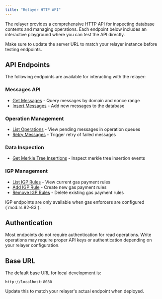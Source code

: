 ```yaml
---
title: "Relayer HTTP API"
---
```


The relayer provides a comprehensive HTTP API for inspecting database contents and managing operations. Each endpoint below includes an interactive playground where you can test the API directly.

<Note>
Make sure to update the server URL to match your relayer instance before testing endpoints.
</Note>

## API Endpoints

The following endpoints are available for interacting with the relayer:

### Messages API
- [Get Messages](/docs/operate/relayer/api/get-messages) - Query messages by domain and nonce range
- [Insert Messages](/docs/operate/relayer/api/post-messages) - Add new messages to the database

### Operation Management
- [List Operations](/docs/operate/relayer/api/get-operations) - View pending messages in operation queues
- [Retry Messages](/docs/operate/relayer/api/post-retry) - Trigger retry of failed messages

### Data Inspection
- [Get Merkle Tree Insertions](/docs/operate/relayer/api/get-merkle-tree-insertions) - Inspect merkle tree insertion events

### IGP Management
- [List IGP Rules](/docs/operate/relayer/api/get-igp-rules) - View current gas payment rules
- [Add IGP Rule](/docs/operate/relayer/api/post-igp-rules) - Create new gas payment rules  
- [Remove IGP Rules](/docs/operate/relayer/api/delete-igp-rules) - Delete existing gas payment rules

<Note>
IGP endpoints are only available when gas enforcers are configured (`mod.rs:82-83`).
</Note>

## Authentication

Most endpoints do not require authentication for read operations. Write operations may require proper API keys or authentication depending on your relayer configuration.

## Base URL

The default base URL for local development is:
```
http://localhost:8080
```

Update this to match your relayer's actual endpoint when deployed.